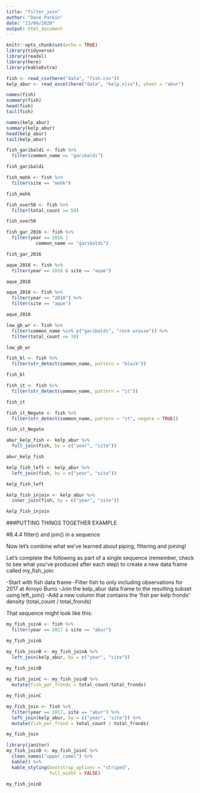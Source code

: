 ```yaml
---
title: "filter_join"
author: "Dave Parkin"
date: "13/06/2020"
output: html_document
---
```


```r
knitr::opts_chunk$set(echo = TRUE)
library(tidyverse)
library(readxl)
library(here)
library(kableExtra)
```

```r
fish <- read_csv(here("data", "fish.csv"))
kelp_abur <- read_excel(here("data", "kelp.xlsx"), sheet = "abur")
```

```r
names(fish)
summary(fish)
head(fish)
tail(fish)
```

```r
names(kelp_abur)
summary(kelp_abur)
head(kelp_abur)
tail(kelp_abur)
```

```r
fish_garibaldi <- fish %>%
  filter(common_name == "garibaldi")

fish_garibaldi
```

```r
fish_mohk <- fish %>%
  filter(site == "mohk")

fish_mohk
```

```r
fish_over50 <- fish %>%
  filter(total_count >= 50)

fish_over50
```

``` r
fish_gar_2016 <- fish %>%
  filter(year == 2016 |
           common_name == "garibaldi")

fish_gar_2016
```

```r
aque_2018 <- fish %>%
  filter(year == 2018 & site == "aque")

aque_2018
```

```r
aque_2018 <- fish %>%
  filter(year == "2018") %>%
  filter(site == "aque")

aque_2018
```

```r
low_gb_wr <- fish %>%
  filter(common_name %in% c("garibaldi", "rock wrasse")) %>%
  filter(total_count <= 10)

low_gb_wr
```

```r
fish_bl <- fish %>%
  filter(str_detect(common_name, pattern = "black"))

fish_bl
```

```r
fish_it <- fish %>%
  filter(str_detect(common_name, pattern = "it"))

fish_it
```

```r
fish_it_Negate <- fish %>%
  filter(str_detect(common_name, pattern = "it", negate = TRUE))

fish_it_Negate
```

```r
abur_kelp_fish <- kelp_abur %>%
  full_join(fish, by = c("year", "site"))

abur_kelp_fish
```


```r
kelp_fish_left <- kelp_abur %>%
  left_join(fish, by = c("year", "site"))

kelp_fish_left
```

```r
kelp_fish_injoin <- kelp_abur %>%
  inner_join(fish, by = c("year", "site"))

kelp_fish_injoin
```

###PUTTING THINGS TOGETHER EXAMPLE

#8.4.4 filter() and join() in a sequence

Now let’s combine what we’ve learned about piping, filtering and joining!

Let’s complete the following as part of a single sequence (remember, check to see what you’ve produced after each step) to create a new data frame called my_fish_join:

-Start with fish data frame
-Filter fish to only including observations for 2017 at Arroyo Burro
-Join the kelp_abur data frame to the resulting subset using left_join()
-Add a new column that contains the ‘fish per kelp fronds’ density (total_count / total_fronds)

That sequence might look like this:

```r
my_fish_joinA <- fish %>%
  filter(year == 2017 & site == "abur")

my_fish_joinA

my_fish_joinB <- my_fish_joinA %>%
  left_join(kelp_abur, by = c("year", "site"))
  
my_fish_joinB

my_fish_joinC <- my_fish_joinB %>%
  mutate(fish_per_fronds = total_count/total_fronds)

my_fish_joinC
```

```r
my_fish_join <- fish %>% 
  filter(year == 2017, site == "abur") %>% 
  left_join(kelp_abur, by = c("year", "site")) %>% 
  mutate(fish_per_frond = total_count / total_fronds)

my_fish_join
```

```r

library(janitor)
my_fish_joinD <- my_fish_joinC %>%
  clean_names("upper_camel") %>%
  kable() %>%
  kable_styling(bootstrap_options = "striped",
                full_width = FALSE)

my_fish_joinD
```

